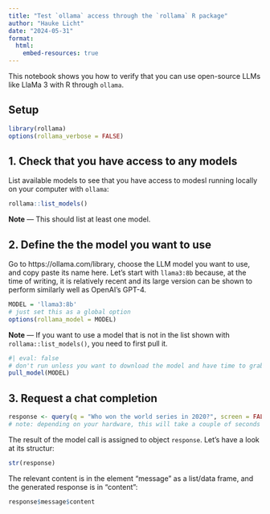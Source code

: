 ```yaml
---
title: "Test `ollama` access through the `rollama` R package"
author: "Hauke Licht"
date: "2024-05-31"
format: 
  html:
    embed-resources: true
---
```


This notebook shows you how to verify that you can use open-source LLMs like LlaMa 3 with R through `ollama`.

## Setup

```R
library(rollama)
options(rollama_verbose = FALSE)
```
## 1. Check that you have access to any models

List available models to see that you have access to modesl running locally on your computer with `ollama`:

```r
rollama::list_models()
```
**Note** &mdash; This should list at least one model.

## 2. Define the the model you want to use

Go to https://ollama.com/library, choose the LLM model you want to use, and copy paste its name here.
Let's start with `llama3:8b` because, at the time of writing, it is relatively recent and its large version can be shown to perform similarly well as OpenAI's GPT-4.

```r
MODEL = 'llama3:8b'
# just set this as a global option
options(rollama_model = MODEL)
```

**Note** &mdash; If you want to use a model that is not in the list shown with `rollama::list_models()`, you need to first pull it.

```r
#| eval: false
# don't run unless you want to download the model and have time to grab a tea
pull_model(MODEL)
```

## 3. Request a chat completion

```r
response <- query(q = "Who won the world series in 2020?", screen = FALSE)
# note: depending on your hardware, this will take a couple of seconds
```

The result of the model call is assigned to object `response`.
Let's have a look at its structur:

```r
str(response)
```

The relevant content is in the element "message" as a list/data frame, and the generated response is in "content":

```r
response$message$content
```